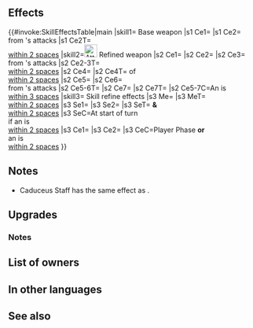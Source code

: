 {{Weapon Infobox
|tagid=SID_カドゥケウスの杖
|weaponName=Caduceus Staff
|image=wep_rd031
|weaponType=Staff
|might=14
|range=2
|effect=Calculates damage from staff like other weapons. Reduces damage from foes' attacks during combat to allies within 2 spaces by 30%.
|cost=400
|exclusive=1
|statModifiers=0,14,0,0,0
|required=Assault
|intID=2274
|sort=460
|effectRange=2
|value=20
|timingID=2
|abilityID=237
|randomTimestamp=2020-11-19T07:00:00Z
|randomMinLv=31
|refinePaths=default
|refineSP=400
|refineMedals=500
|refineDews=200
|upgradedEffect=Calculates damage from staff like other weapons.<br><br>For allies within 2 spaces of unit, grants Atk/Res+4, reduces damage from foe's attacks by 30% (excluding area-of-effect Specials), and inflicts Special cooldown charge -1 on foe per attack during combat (only highest value applied; does not stack).<br><br>If unit is within 3 spaces of an ally, grants Atk/Spd/Def/Res+5 to unit, reduces damage from foe's attacks by 30% (excluding area-of-effect Specials), and inflicts Special cooldown charge -1 on foe per attack during combat (only highest value applied; does not stack).
|refineStatsSkill1=0,0,0,0,0
|effectSkill1=Allies within 2 spaces of unit can move to any space within 2 spaces of unit.<br><br>At start of turn, if unit is within 2 spaces of an ally, grants Atk/Res+6 and "Special cooldown charge +1 per attack during combat (only highest value applied; does not stack)" to unit and allies within 2 spaces of unit for 1 turn.<br><br>If unit initiates combat or is within 2 spaces of an ally, grants Atk/Spd/Def/Res+5 to unit and unit makes a guaranteed follow-up attack during combat.
|properties=random_owner
}}
==Effects==
{{#invoke:SkillEffectsTable|main
|skill1={{SCi|weapon}} Base weapon
|s1 Ce1={{Eft|Wrathful Staff}}
|s1 Ce2={{Eft|Damage Reduction|30%}}<br>from {{Tgt|Foe}}'s attacks
|s1 Ce2T={{Tgt|Allies}}<br>[[within 2 spaces]]
|skill2=[[File:Attack Plus W.png|x26px|class=inline-icon]] Refined weapon
|s2 Ce1={{Eft|Wrathful Staff}}
|s2 Ce2={{Eft|Temporary buffs|Atk/Res|4}}
|s2 Ce3={{Eft|Damage Reduction|30%}}<br>from {{Tgt|Foe}}'s attacks
|s2 Ce2-3T={{Tgt|Allies}}<br>[[within 2 spaces]]
|s2 Ce4={{Eft|Guard}}
|s2 Ce4T={{Tgt|Foes}} of {{Tgt|Allies}}<br>[[within 2 spaces]]
|s2 Ce5={{Eft|Temporary buffs|Atk/Spd/Def/Res|5}}
|s2 Ce6={{Eft|Damage Reduction|30%}}<br>from {{Tgt|Foe}}'s attacks
|s2 Ce5-6T={{Tgt|Unit}}
|s2 Ce7={{Eft|Guard}}
|s2 Ce7T={{Tgt|Foe}}
|s2 Ce5-7C=An {{Tgt|Ally}} is<br>[[within 3 spaces]]
|skill3={{Si|Caduceus Staff|refine=Skill1}} Skill refine effects
|s3 Me={{Eft|Warp|[[within 2 spaces]] of {{Tgt|Unit}}}}
|s3 MeT={{Tgt|Allies}}<br>[[within 2 spaces]]
|s3 Se1={{Eft|Bonuses|Atk/Res|6}}
|s3 Se2={{SEt|Special Cooldown Charge +1}}
|s3 SeT={{Tgt|Unit}} '''&''' {{Tgt|Allies}}<br>[[within 2 spaces]]
|s3 SeC=At start of turn<br>if an {{Tgt|Ally}} is<br>[[within 2 spaces]]
|s3 Ce1={{Eft|Temporary buffs|Atk/Spd/Def/Res|5}}
|s3 Ce2={{Eft|Guaranteed Follow-Ups}}
|s3 CeC=Player Phase '''or'''<br>an {{Tgt|Ally}} is<br>[[within 2 spaces]]
}}
==Notes==
* Caduceus Staff has the same effect as {{St|Wrathful Staff 3}}.
{{Wrathful Staff}}
{{DamagePercentageReduction}}
{{AlliesCombatEffect}}
==Upgrades==
{{Weapon Upgrade List}}
===Notes===
{{Temporary buffs|name=Refined Caduceus Staff}}
{{CooldownChargeMinus|name=Refined Caduceus Staff}}
{{AlliesCombatEffect|temporary buffs, reduce damage and special cooldown charge -1 effects|name=Refined Caduceus Staff}}
{{Bonuses|name={{St|Caduceus Staff|refine=Skill1}}}}
{{Special Cooldown Charge +1|name={{St|Caduceus Staff|refine=Skill1}}}}
{{IfUnitInitiates}}
{{Guaranteed follow-up interaction|name={{St|Caduceus Staff|refine=Skill1}}}}
==List of owners==
{{Skill Hero List}}
==In other languages==
{{OtherLanguages
|english=Caduceus Staff
|japanese=カドゥケウスの杖
|german=Caduceus
|spanishEU=Caduceo
|spanishLA=Caduceo
|french=Caducée
|italian=Bastone caduceo
|chineseTW=卡度凱烏斯之杖
|portuguese=Bastão Caduceus
}}
==See also==
{{See also skills|cond=Description LIKE '%educes damage from%to allies within _ spaces%' OR Description LIKE '%allies within _ spaces%reduces damage%by%to those allies%'}}
{{Weapons Navbox}}